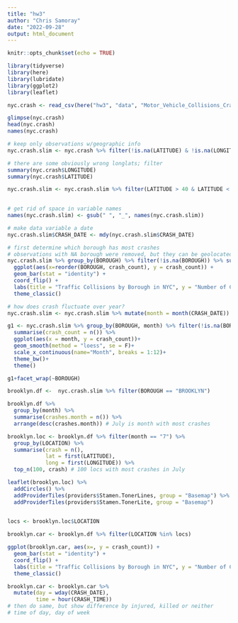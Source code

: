 ```yaml
---
title: "hw3"
author: "Chris Samoray"
date: "2022-09-28"
output: html_document
---
```


```r
knitr::opts_chunk$set(echo = TRUE)

library(tidyverse)
library(here)
library(lubridate)
library(ggplot2)
library(leaflet)
```

```r
nyc.crash <- read_csv(here("hw3", "data", "Motor_Vehicle_Collisions_Crashes.csv"))

glimpse(nyc.crash)
head(nyc.crash)
names(nyc.crash)

# keep only observations w/geographic info
nyc.crash.slim <- nyc.crash %>% filter(!is.na(LATITUDE) & !is.na(LONGITUDE))

# there are some obviously wrong longlats; filter
summary(nyc.crash$LONGITUDE)
summary(nyc.crash$LATITUDE)

nyc.crash.slim <- nyc.crash.slim %>% filter(LATITUDE > 40 & LATITUDE < 41 & LONGITUDE < -73 & LONGITUDE > -75)
                                            

# get rid of space in variable names
names(nyc.crash.slim) <- gsub(" ", "_", names(nyc.crash.slim)) 

# make data variable a date
nyc.crash.slim$CRASH_DATE <- mdy(nyc.crash.slim$CRASH_DATE)

```

```r
# first determine which borough has most crashes
# observations with NA borough were removed, but they can be geolocated and appear in subsequent analyses
nyc.crash.slim %>% group_by(BOROUGH) %>% filter(!is.na(BOROUGH)) %>% summarise(crash_count = n()) %>% 
  ggplot(aes(x=reorder(BOROUGH, crash_count), y = crash_count)) +
  geom_bar(stat = "identity") +
  coord_flip() +
  labs(title = "Traffic Collisions by Borough in NYC", y = "Number of Collisions", x = "Borough")+
  theme_classic()

# how does crash fluctuate over year?
nyc.crash.slim <- nyc.crash.slim %>% mutate(month = month(CRASH_DATE))

g1 <- nyc.crash.slim %>% group_by(BOROUGH, month) %>% filter(!is.na(BOROUGH)) %>% 
  summarise(crash_count = n()) %>% 
  ggplot(aes(x = month, y = crash_count))+
  geom_smooth(method = "loess", se = F)+
  scale_x_continuous(name="Month", breaks = 1:12)+
  theme_bw()+
  theme()

g1+facet_wrap(~BOROUGH)
```


```r

brooklyn.df <-  nyc.crash.slim %>% filter(BOROUGH == "BROOKLYN")  

brooklyn.df %>% 
  group_by(month) %>% 
  summarise(crashes.month = n()) %>% 
  arrange(desc(crashes.month)) # July is month with most crashes

brooklyn.loc <- brooklyn.df %>% filter(month == "7") %>% 
  group_by(LOCATION) %>% 
  summarise(crash = n(),
            lat = first(LATITUDE),
            long = first(LONGITUDE)) %>% 
  top_n(100, crash) # 100 locs with most crashes in July

leaflet(brooklyn.loc) %>% 
  addCircles() %>% 
  addProviderTiles(providers$Stamen.TonerLines, group = "Basemap") %>%
  addProviderTiles(providers$Stamen.TonerLite, group = "Basemap")
  

locs <- brooklyn.loc$LOCATION

brooklyn.car <- brooklyn.df %>% filter(LOCATION %in% locs)

ggplot(brooklyn.car, aes(x=, y = crash_count)) +
  geom_bar(stat = "identity") +
  coord_flip() +
  labs(title = "Traffic Collisions by Borough in NYC", y = "Number of Collisions", x = "Borough")+
  theme_classic()

brooklyn.car <- brooklyn.car %>% 
  mutate(day = wday(CRASH_DATE),
         time = hour(CRASH_TIME))
# then do same, but show difference by injured, killed or neither
# time of day, day of week




```

